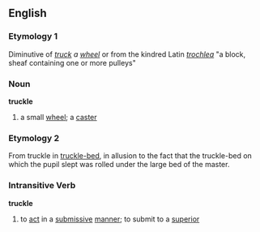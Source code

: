 ==English==
=== Etymology 1 ===
Diminutive of ''[[truck]] a [[wheel]]'' or from the kindred Latin ''[[trochlea]]'' "a block, sheaf containing one or more pulleys"

=== Noun ===
'''truckle'''
# a small [[wheel]]; a [[caster]]

=== Etymology 2 ===
From truckle in [[truckle-bed]], in allusion to the fact that the truckle-bed on which the pupil slept was rolled under the large bed of the master.

=== Intransitive Verb ===
'''truckle'''
# to [[act]] in a [[submissive]] [[manner]]; to submit to a [[superior]]
